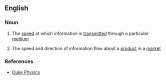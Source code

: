 ==English==

===Noun===
{{en-noun|sg=[[information]] [[velocity]]|-}}

#{{physics}} The [[speed]] at which information is [[transmitted]] through a particular [[medium]]
#{{marketing|jargon}} The speed and direction of information flow about a [[product]]  in a [[market]]

===References===
*[http://www.phy.duke.edu/research/photon/qelectron/proj/infv/infv_intro.ptml Duke Physics]